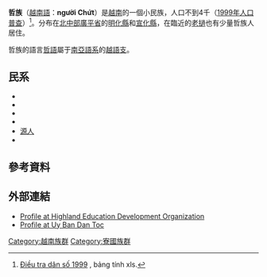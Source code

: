 {{Infobox Ethnic group|
|group=哲族<br />người Chứt
|image=Bark-steamer, Chut (Sach) - Vietnam Museum of Ethnology - Hanoi, Vietnam - DSC02654.JPG
|poptime= 3,829（1999年）
|popplace=[[越南|越南]][[廣平省|廣平省]][[明化縣|明化縣]]、[[宣化縣_(越南)|宣化縣]]
|rels=[[萬物有靈|萬物有靈]]
|langs=[[哲語|哲語]]
|related=
}}

'''哲族'''（[[越南語|越南語]]：'''người Chứt'''）是[[越南|越南]]的一個小民族，人口不到4千（[[1999年越南人口普查|1999年人口普查]]）<ref>{{vi}}[http://www.gso.gov.vn/default.aspx?tabid=407&idmid=4&ItemID=1346 Điều tra dân số 1999] {{Wayback|url=http://www.gso.gov.vn/default.aspx?tabid=407&idmid=4&ItemID=1346 |date=20121113194036 }}, bảng tính xls.</ref>。分布在[[北中部|北中部]][[廣平省|廣平省]]的[[明化縣|明化縣]]和[[宣化縣_(越南)|宣化縣]]，在臨近的[[老撾|老撾]]也有少量哲族人居住。

哲族的語言[[哲語|哲語]]屬于[[南亞語系|南亞語系]]的[[越語支|越語支]]。
== 民系 ==
* {{tsl|vi|Người_Chứt#Người_Sách|Sách}}
* {{tsl|vi|Người_Chứt#Người_Mày|Mày}}
* {{tsl|vi|Người_Chứt#Người_Mã Liềng|Mã Liềng}}
* {{tsl|en|Rục people|氻人}}
* [[源族|源人]]
* {{tsl|vi|Người_Arem|阿森人}}
== 參考資料 ==
{{reflist}}

== 外部連結 ==
*[https://web.archive.org/web/20070927143455/http://cema.gov.vn/modules.php?name=Content&op=details&mid=686 Profile at Highland Education Development Organization]
*[http://hedo-vietnam.tripod.com/ethnic_groups/chut.htm Profile at Uy Ban Dan Toc]{{Wayback|url=http://hedo-vietnam.tripod.com/ethnic_groups/chut.htm |date=20200222221023 }}

{{越南民族}}
{{老挝族群}}
[[Category:越南族群|Category:越南族群]]
[[Category:寮國族群|Category:寮國族群]]